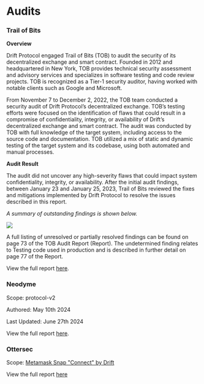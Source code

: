 # Audits

### Trail of Bits

**Overview**

Drift Protocol engaged Trail of Bits (TOB) to audit the security of its decentralized exchange and smart contract. Founded in 2012 and headquartered in New York, TOB provides technical security assessment and advisory services and specializes in software testing and code review projects. TOB is recognized as a Tier-1 security auditor, having worked with notable clients such as Google and Microsoft.

From November 7 to December 2, 2022, the TOB team conducted a security audit of Drift Protocol’s decentralized exchange. TOB’s testing efforts were focused on the identification of flaws that could result in a compromise of confidentiality, integrity, or availability of Drift’s decentralized exchange and smart contract. The audit was conducted by TOB with full knowledge of the target system, including access to the source code and documentation. TOB utilized a mix of static and dynamic testing of the target system and its codebase, using both automated and manual processes.

**Audit Result**

The audit did not uncover any high-severity flaws that could impact system confidentiality, integrity, or availability. After the initial audit findings, between January 23 and January 25, 2023, Trail of Bits reviewed the fixes and mitigations implemented by Drift Protocol to resolve the issues described in this report.

_A summary of outstanding findings is shown below._

![](public/assets/UJlUS9AzTG1yI-iSq2EOl_auditresult.png)

A full listing of unresolved or partially resolved findings can be found on page 73 of the TOB Audit Report (Report). The undetermined finding relates to Testing code used in production and is described in further detail on page 77 of the Report.

View the full report [here](https://www.drift.trade/audit).


### Neodyme

Scope: protocol-v2 

Authored: May 10th 2024

Last Updated: June 27th 2024

View the full report [here](https://cdn.prod.website-files.com/6310e7dee49f0866da8eed4c/6686bbdfe7c6e5a997cc51bc_Neodyme%20-%20Drift%20Security%20Audit.pdf).


### Ottersec

Scope: [Metamask Snap "Connect" by Drift](https://github.com/drift-labs/snap-solana)

View the full report [here](https://www.drift.trade/connect-by-drift-security-audit-by-ottersec)
